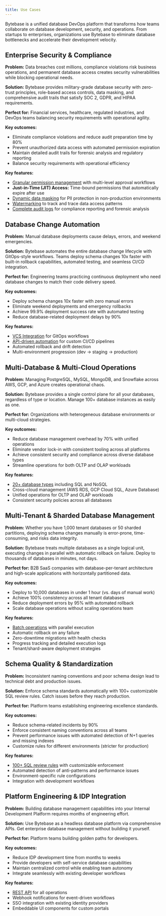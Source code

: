 ```yaml
---
title: Use Cases
---
```


Bytebase is a unified database DevOps platform that transforms how teams collaborate on database development, security, and operations. From startups to enterprises, organizations use Bytebase to eliminate database bottlenecks and accelerate their development velocity.

## Enterprise Security & Compliance

**Problem:** Data breaches cost millions, compliance violations risk business operations, and permanent database access creates security vulnerabilities while blocking operational needs.

**Solution:** Bytebase provides military-grade database security with zero-trust principles, role-based access controls, data masking, and comprehensive audit trails that satisfy SOC 2, GDPR, and HIPAA requirements.

**Perfect for:** Financial services, healthcare, regulated industries, and DevOps teams balancing security requirements with operational agility.

**Key outcomes:**
- Eliminate compliance violations and reduce audit preparation time by 80%
- Prevent unauthorized data access with automated permission expiration
- Maintain detailed audit trails for forensic analysis and regulatory reporting
- Balance security requirements with operational efficiency

**Key features:**
- [Granular permission management](/security/database-permission/overview) with multi-level approval workflows
- **Just-in-Time (JIT) Access:** Time-bound permissions that automatically expire after use
- [Dynamic data masking](/security/data-masking/overview) for PII protection in non-production environments  
- [Watermarking](/security/watermark) to track and trace data access patterns
- [Complete audit logs](/security/audit-log) for compliance reporting and forensic analysis

## Database Change Automation

**Problem:** Manual database deployments cause delays, errors, and weekend emergencies.

**Solution:** Bytebase automates the entire database change lifecycle with GitOps-style workflows. Teams deploy schema changes 10x faster with built-in rollback capabilities, automated testing, and seamless CI/CD integration.

**Perfect for:** Engineering teams practicing continuous deployment who need database changes to match their code delivery speed.

**Key outcomes:**
- Deploy schema changes 10x faster with zero manual errors
- Eliminate weekend deployments and emergency rollbacks
- Achieve 99.9% deployment success rate with automated testing
- Reduce database-related deployment delays by 90%

**Key features:**
- [VCS Integration](/vcs-integration/overview) for GitOps workflows
- [API-driven automation](/integrations/api/overview/) for custom CI/CD pipelines
- Automated rollback and drift detection
- Multi-environment progression (dev → staging → production)

## Multi-Database & Multi-Cloud Operations

**Problem:** Managing PostgreSQL, MySQL, MongoDB, and Snowflake across AWS, GCP, and Azure creates operational chaos.

**Solution:** Bytebase provides a single control plane for all your databases, regardless of type or location. Manage 100+ database instances as easily as one.

**Perfect for:** Organizations with heterogeneous database environments or multi-cloud strategies.

**Key outcomes:**
- Reduce database management overhead by 70% with unified operations
- Eliminate vendor lock-in with consistent tooling across all platforms
- Achieve consistent security and compliance across diverse database types
- Streamline operations for both OLTP and OLAP workloads

**Key features:**
- [20+ database types](/introduction/supported-databases) including SQL and NoSQL
- Cross-cloud management (AWS RDS, GCP Cloud SQL, Azure Database)
- Unified operations for OLTP and OLAP workloads
- Consistent security policies across all databases

## Multi-Tenant & Sharded Database Management

**Problem:** Whether you have 1,000 tenant databases or 50 sharded partitions, deploying schema changes manually is error-prone, time-consuming, and risks data integrity.

**Solution:** Bytebase treats multiple databases as a single logical unit, executing changes in parallel with automatic rollback on failure. Deploy to thousands of databases in minutes, not days.

**Perfect for:** B2B SaaS companies with database-per-tenant architecture and high-scale applications with horizontally partitioned data.

**Key outcomes:**
- Deploy to 10,000 databases in under 1 hour (vs. days of manual work)
- Achieve 100% consistency across all tenant databases
- Reduce deployment errors by 95% with automated rollback
- Scale database operations without scaling operations team

**Key features:**
- [Batch operations](/change-database/batch-change/) with parallel execution
- Automatic rollback on any failure
- Zero-downtime migrations with health checks
- Progress tracking and detailed execution logs
- Tenant/shard-aware deployment strategies

## Schema Quality & Standardization

**Problem:** Inconsistent naming conventions and poor schema design lead to technical debt and production issues.

**Solution:** Enforce schema standards automatically with 100+ customizable SQL review rules. Catch issues before they reach production.

**Perfect for:** Platform teams establishing engineering excellence standards.

**Key outcomes:**
- Reduce schema-related incidents by 90%
- Enforce consistent naming conventions across all teams
- Prevent performance issues with automated detection of N+1 queries and missing indexes
- Customize rules for different environments (stricter for production)

**Key features:**
- [100+ SQL review rules](/sql-review/overview) with customizable enforcement
- Automated detection of anti-patterns and performance issues
- Environment-specific rule configurations
- Integration with development workflows

## Platform Engineering & IDP Integration

**Problem:** Building database management capabilities into your Internal Development Platform requires months of engineering effort.

**Solution:** Use Bytebase as a headless database platform via comprehensive APIs. Get enterprise database management without building it yourself.

**Perfect for:** Platform teams building golden paths for developers.

**Key outcomes:**
- Reduce IDP development time from months to weeks
- Provide developers with self-service database capabilities
- Maintain centralized control while enabling team autonomy
- Integrate seamlessly with existing developer workflows

**Key features:**
- [REST API](/integrations/api/overview/) for all operations
- Webhook notifications for event-driven workflows
- SSO integration with existing identity providers
- Embeddable UI components for custom portals
